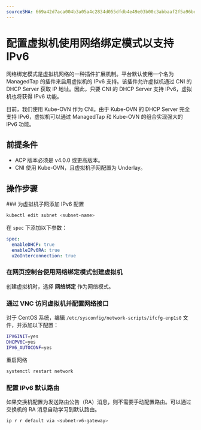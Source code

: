 ```yaml
---
sourceSHA: 669a42d7aca004b3a05a4c2834d055dfdb4e49e03b00c3abbaaf2f5a96bd8006
---
```


# 配置虚拟机使用网络绑定模式以支持 IPv6

网络绑定模式是虚拟机网络的一种插件扩展机制。平台默认使用一个名为 ManagedTap 的插件来启用虚拟机的 IPv6 支持。该插件允许虚拟机通过 CNI 的 DHCP Server 获取 IP 地址。因此，只要 CNI 的 DHCP Server 支持 IPv6，虚拟机也将获得 IPv6 功能。

目前，我们使用 Kube-OVN 作为 CNI。由于 Kube-OVN 的 DHCP Server 完全支持 IPv6，虚拟机可以通过 ManagedTap 和 Kube-OVN 的组合实现强大的 IPv6 功能。

## 前提条件

- ACP 版本必须是 v4.0.0 或更高版本。
- CNI 使用 Kube-OVN，且虚拟机子网配置为 Underlay。

## 操作步骤

<Steps>
  ### 为虚拟机子网添加 IPv6 配置

  ```bash
  kubectl edit subnet <subnet-name>
  ```

  在 `spec` 下添加以下参数：

  ```yaml
  spec:
    enableDHCP: true
    enableIPv6RA: true
    u2oInterconnection: true
  ```

  ### 在网页控制台使用网络绑定模式创建虚拟机

  创建虚拟机时，选择 **网络绑定** 作为网络模式。

  ### 通过 VNC 访问虚拟机并配置网络接口

  对于 CentOS 系统，编辑 `/etc/sysconfig/network-scripts/ifcfg-enp1s0` 文件，并添加以下配置：

  ```bash
  IPV6INIT=yes
  DHCPV6C=yes
  IPV6_AUTOCONF=yes
  ```

  重启网络

  ```bash
  systemctl restart network
  ```

  ### 配置 IPv6 默认路由

  如果交换机配置为发送路由公告（RA）消息，则不需要手动配置路由。可以通过交换机的 RA 消息自动学习到默认路由。

  ```bash
  ip r r default via <subnet-v6-gateway>
  ```
</Steps>
